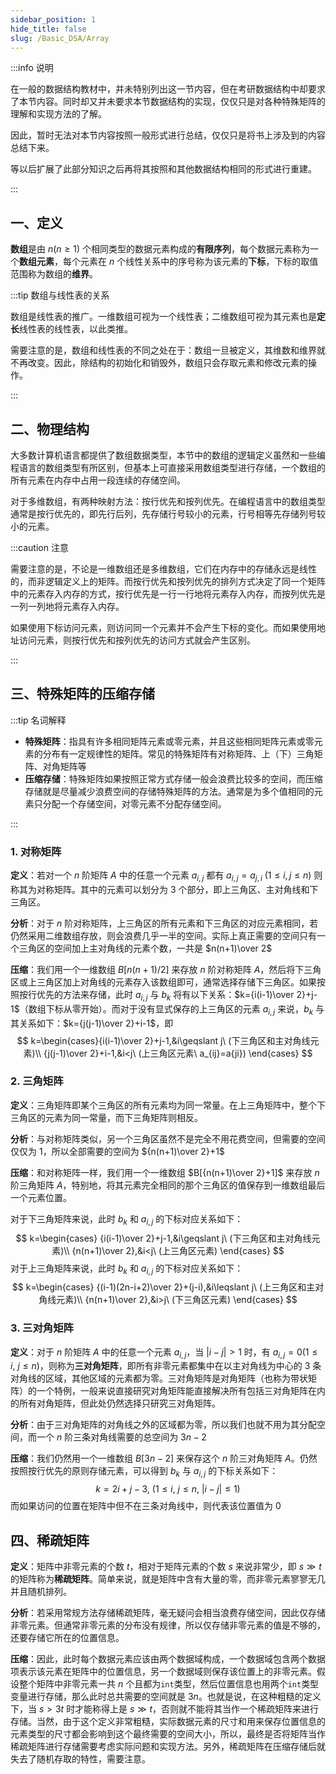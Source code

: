 ```yaml
---
sidebar_position: 1
hide_title: false
slug: /Basic_DSA/Array
---
```


:::info 说明

在一般的数据结构教材中，并未特别列出这一节内容，但在考研数据结构中却要求了本节内容。同时却又并未要求本节数据结构的实现，仅仅只是对各种特殊矩阵的理解和实现方法的了解。

因此，暂时无法对本节内容按照一般形式进行总结，仅仅只是将书上涉及到的内容总结下来。

等以后扩展了此部分知识之后再将其按照和其他数据结构相同的形式进行重建。

:::

## 一、定义

**数组**是由 $n(n\geqslant 1)$ 个相同类型的数据元素构成的**有限序列**，每个数据元素称为一个**数组元素**，每个元素在 $n$ 个线性关系中的序号称为该元素的**下标**，下标的取值范围称为数组的**维界**。

:::tip 数组与线性表的关系

数组是线性表的推广。一维数组可视为一个线性表；二维数组可视为其元素也是**定长**线性表的线性表，以此类推。

需要注意的是，数组和线性表的不同之处在于：数组一旦被定义，其维数和维界就不再改变。因此，除结构的初始化和销毁外，数组只会存取元素和修改元素的操作。

:::



## 二、物理结构

大多数计算机语言都提供了数组数据类型，本节中的数组的逻辑定义虽然和一些编程语言的数组类型有所区别，但基本上可直接采用数组类型进行存储，一个数组的所有元素在内存中占用一段连续的存储空间。

对于多维数组，有两种映射方法：按行优先和按列优先。在编程语言中的数组类型通常是按行优先的，即先行后列，先存储行号较小的元素，行号相等先存储列号较小的元素。

:::caution 注意

需要注意的是，不论是一维数组还是多维数组，它们在内存中的存储永远是线性的，而非逻辑定义上的矩阵。而按行优先和按列优先的排列方式决定了同一个矩阵中的元素存入内存的方式，按行优先是一行一行地将元素存入内存，而按列优先是一列一列地将元素存入内存。

如果使用下标访问元素，则访问同一个元素并不会产生下标的变化。而如果使用地址访问元素，则按行优先和按列优先的访问方式就会产生区别。

:::



## 三、特殊矩阵的压缩存储

:::tip 名词解释

- **特殊矩阵**：指具有许多相同矩阵元素或零元素，并且这些相同矩阵元素或零元素的分布有一定规律性的矩阵。常见的特殊矩阵有对称矩阵、上（下）三角矩阵、对角矩阵等
- **压缩存储**：特殊矩阵如果按照正常方式存储一般会浪费比较多的空间，而压缩存储就是尽量减少浪费空间的存储特殊矩阵的方法。通常是为多个值相同的元素只分配一个存储空间，对零元素不分配存储空间。

:::

### 1. 对称矩阵

**定义**：若对一个 $n$ 阶矩阵 $A$ 中的任意一个元素 $a_{i,j}$ 都有 $a_{i,j}=a_{j,i}\ (1\leqslant i, j\leqslant n)$ 则称其为对称矩阵。其中的元素可以划分为 3 个部分，即上三角区、主对角线和下三角区。

**分析**：对于 $n$ 阶对称矩阵，上三角区的所有元素和下三角区的对应元素相同，若仍然采用二维数组存放，则会浪费几乎一半的空间。实际上真正需要的空间只有一个三角区的空间加上主对角线的元素个数，一共是 $n(n+1)\over 2$

**压缩**：我们用一个一维数组 $B[n(n+1)/2]$ 来存放 $n$ 阶对称矩阵 $A$，然后将下三角区或上三角区加上对角线的元素存入该数组即可，通常选择存储下三角区。如果按照按行优先的方法来存储，此时 $a_{i,j}$ 与 $b_k$ 将有以下关系：$k={i(i-1)\over 2}+j-1$（数组下标从零开始）。而对于没有显式保存的上三角区的元素 $a_{i,j}$ 来说，$b_k$ 与其关系如下：$k={j(j-1)\over 2}+i-1$，即
$$
k=\begin{cases}{i(i-1)\over 2}+j-1,&i\geqslant j\ (下三角区和主对角线元素)\\
{j(j-1)\over 2}+i-1,&i<j\ (上三角区元素\ a_{ij}=a{ji})
\end{cases}
$$


### 2. 三角矩阵

**定义**：三角矩阵即某个三角区的所有元素均为同一常量。在上三角矩阵中，整个下三角区的元素为同一常量，而下三角矩阵则相反。

**分析**：与对称矩阵类似，另一个三角区虽然不是完全不用花费空间，但需要的空间仅仅为 1，所以全部需要的空间为 ${n(n+1)\over 2}+1$

**压缩**：和对称矩阵一样，我们用一个一维数组 $B[{n(n+1)\over 2}+1]$ 来存放 $n$ 阶三角矩阵 $A$，特别地，将其元素完全相同的那个三角区的值保存到一维数组最后一个元素位置。

对于下三角矩阵来说，此时 $b_k$ 和 $a_{i,j}$ 的下标对应关系如下：
$$
k=\begin{cases}
{i(i-1)\over 2}+j-1,&i\geqslant j\ (下三角区和主对角线元素)\\
{n(n+1)\over 2},&i<j\ (上三角区元素)
\end{cases}
$$
对于上三角矩阵来说，此时 $b_k$ 和 $a_{i,j}$ 的下标对应关系如下：
$$
k=\begin{cases}
{(i-1)(2n-i+2)\over 2}+(j-i),&i\leqslant j\ (上三角区和主对角线元素)\\
{n(n+1)\over 2},&i>j\ (下三角区元素)
\end{cases}
$$


### 3. 三对角矩阵

**定义**：对于 $n$ 阶矩阵 $A$ 中的任意一个元素 $a_{i,j}$，当 $|i-j|>1$ 时，有 $a_{i,j}=0(1\leqslant i,\ j\leqslant n)$，则称为**三对角矩阵**，即所有非零元素都集中在以主对角线为中心的 3 条对角线的区域，其他区域的元素都为零。三对角矩阵是对角矩阵（也称为带状矩阵）的一个特例，一般来说直接研究对角矩阵能直接解决所有包括三对角矩阵在内的所有对角矩阵，但此处仍然选择只研究三对角矩阵。

**分析**：由于三对角矩阵的对角线之外的区域都为零，所以我们也就不用为其分配空间，而一个 $n$ 阶三条对角线需要的总空间为 $3n-2$

**压缩**：我们仍然用一个一维数组 $B[3n-2]$ 来保存这个 $n$ 阶三对角矩阵 $A$。仍然按照按行优先的原则存储元素，可以得到 $b_k$ 与 $a_{i,j}$ 的下标关系如下：
$$
k=2i+j-3,\ (1\leqslant i,\ j\leqslant n,\ |i-j|\leqslant 1)
$$
而如果访问的位置在矩阵中但不在三条对角线中，则代表该位置值为 0



## 四、稀疏矩阵

**定义**：矩阵中非零元素的个数 $t$，相对于矩阵元素的个数 $s$ 来说非常少，即 $s\gg t$ 的矩阵称为**稀疏矩阵**。简单来说，就是矩阵中含有大量的零，而非零元素寥寥无几并且随机排列。

**分析**：若采用常规方法存储稀疏矩阵，毫无疑问会相当浪费存储空间，因此仅存储非零元素。但通常非零元素的分布没有规律，所以仅存储非零元素的值是不够的，还要存储它所在的位置信息。

**压缩**：因此，此时每个数据元素应该由两个数据域构成，一个数据域包含两个数据项表示该元素在矩阵中的位置信息，另一个数据域则保存该位置上的非零元素。假设整个矩阵中非零元素一共 $n$ 个且都为`int`类型，然后位置信息也用两个`int`类型变量进行存储，那么此时总共需要的空间就是 $3n$。也就是说，在这种粗糙的定义下，当 $s>3t$ 时才能称得上是 $s\gg t$，否则就不能将其当作一个稀疏矩阵来进行存储。当然，由于这个定义非常粗糙，实际数据元素的尺寸和用来保存位置信息的元素类型的尺寸都会影响到这个最终需要的空间大小，所以，最终是否将矩阵当作稀疏矩阵进行存储需要考虑实际问题和实现方法。另外，稀疏矩阵在压缩存储后就失去了随机存取的特性，需要注意。
